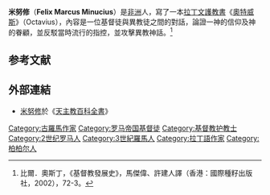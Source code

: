 '''米努修'''（'''Felix Marcus Minucius'''）是[[非洲|非洲]]人，寫了一本[[拉丁文|拉丁文]][[護教書|護教書]]《[[奧特威斯|奧特威斯]]》（Octavius），內容是一位基督徒與異教徒之間的對話，論證一神的信仰及神的眷顧，並反駁當時流行的指控，並攻擊異教神話。<ref>比爾．奧斯丁，《基督教發展史》，馬傑偉、許建人譯（香港：國際種籽出版社，2002），72-3。</ref>

==参考文献==
<div class="references-small">
<references />
</div>

==外部連結==
*[[:wikisource:en:Catholic_Encyclopedia_(1913)/Minucius_Felix|米努修]]於《[[天主教百科全書|天主教百科全書]]》

{{Authority control}}
{{AncientRome-bio-stub}}

[[Category:古羅馬作家|Category:古羅馬作家]]
[[Category:罗马帝国基督徒|Category:罗马帝国基督徒]]
[[Category:基督教护教士|Category:基督教护教士]]
[[Category:2世纪罗马人|Category:2世纪罗马人]]
[[Category:3世紀羅馬人|Category:3世紀羅馬人]]
[[Category:拉丁語作家|Category:拉丁語作家]]
[[Category:柏柏尔人|Category:柏柏尔人]]
